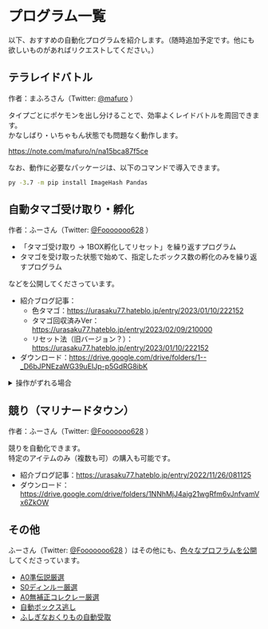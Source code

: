 # プログラム一覧

以下、おすすめの自動化プログラムを紹介します。（随時追加予定です。他にも欲しいものがあればリクエストしてください。）

## テラレイドバトル
作者：まふろさん（Twitter: [@mafuro](https://twitter.com/mafuro) ）

タイプごとにポケモンを出し分けることで、効率よくレイドバトルを周回できます。<br />
かなしばり・いちゃもん状態でも問題なく動作します。

https://note.com/mafuro/n/na15bca87f5ce

なお、動作に必要なパッケージは、以下のコマンドで導入できます。

```cmd
py -3.7 -m pip install ImageHash Pandas
```

## 自動タマゴ受け取り・孵化
作者：ふーさん（Twitter: [@Fooooooo628](https://twitter.com/Fooooooo628) ）

- 「タマゴ受け取り → 1BOX孵化してリセット」を繰り返すプログラム
- タマゴを受け取った状態で始めて、指定したボックス数の孵化のみを繰り返すプログラム

などを公開してくださっています。

- 紹介ブログ記事：
  - 色タマゴ：https://urasaku77.hateblo.jp/entry/2023/01/10/222152
  - タマゴ回収済みVer：https://urasaku77.hateblo.jp/entry/2023/02/09/210000
  - リセット法（旧バージョン？）：https://urasaku77.hateblo.jp/entry/2023/01/10/222152
- ダウンロード：https://drive.google.com/drive/folders/1--_D6bJPNEzaWG39uEIJp-p5GdRG8ibK

<details>
  <summary>操作がずれる場合</summary>
  <div>
    <p>
Switchには個体差があります。操作時間を調整して対応しましょう。<br />
    </p>
      <p>
        なお、self.pressメソッドの使い方は、<br />
        self.press(<code>ボタン名</code>, <code>押し続ける時間</code>, <code>離した後の待機時間</code>)<br />
        です。
</p>
    <details>
      <summary>
        バナナスライスをうまくつかめない・置けない場合
      </summary>
      <p>
116行目（`#バナナ1枚目`と書いてある行）付近から始まる具材を乗せる処理の時間を変更しましょう。<br />
私の場合は、バナナをつかむ際に通り過ぎてしまったので、以下のように「上ボタンと下ボタンを押す時間を、0.1秒程度ずつ減らす」とうまくいきました。
      </p>
        <pre><CodeBlock language="python">
        &nbsp;&nbsp;&nbsp;&nbsp;&nbsp;&nbsp;&nbsp;&nbsp;self.press(Direction.UP,0.55,0.5) #バナナ1枚目 0.65 → 0.55<br />
            &nbsp;&nbsp;&nbsp;&nbsp;&nbsp;&nbsp;&nbsp;&nbsp;self.hold(Button.A,0.5)<br />
            &nbsp;&nbsp;&nbsp;&nbsp;&nbsp;&nbsp;&nbsp;&nbsp;self.press(Direction.DOWN,0.53,0.5) # 0.6 → 0.53<br />
            &nbsp;&nbsp;&nbsp;&nbsp;&nbsp;&nbsp;&nbsp;&nbsp;self.holdEnd(Button.A)<br />
            &nbsp;&nbsp;&nbsp;&nbsp;&nbsp;&nbsp;&nbsp;&nbsp;self.press(Direction.UP,0.53,0.5) #バナナ2枚目 0.63 → 0.53<br />
            &nbsp;&nbsp;&nbsp;&nbsp;&nbsp;&nbsp;&nbsp;&nbsp;self.hold(Button.A,0.5)<br />
            &nbsp;&nbsp;&nbsp;&nbsp;&nbsp;&nbsp;&nbsp;&nbsp;self.press(Direction.DOWN,0.53,0.5) # 0.63 → 0.53<br />
            &nbsp;&nbsp;&nbsp;&nbsp;&nbsp;&nbsp;&nbsp;&nbsp;self.holdEnd(Button.A)<br />
            &nbsp;&nbsp;&nbsp;&nbsp;&nbsp;&nbsp;&nbsp;&nbsp;self.press(Direction.UP,0.54,0.5) #バナナ3枚目 0.64 → 0.54<br />
            &nbsp;&nbsp;&nbsp;&nbsp;&nbsp;&nbsp;&nbsp;&nbsp;self.hold(Button.A,0.5)<br />
            &nbsp;&nbsp;&nbsp;&nbsp;&nbsp;&nbsp;&nbsp;&nbsp;self.press(Direction.DOWN,0.52,0.5) # 0.6 → 0.52<br />
            &nbsp;&nbsp;&nbsp;&nbsp;&nbsp;&nbsp;&nbsp;&nbsp;self.press(Direction.LEFT,0.2,0.5)<br />
</CodeBlock></pre>
    </details>
      <details>
          <summary>
              タマゴの籠にたどりつけない場合
          </summary>
          <p>
              154行目付近の、<code>moveToBasket</code>関数の中のボタン入力時間を変更しましょう。<br />
          </p>
          <pre><CodeBlock language="python">
              &nbsp;&nbsp;&nbsp;&nbsp;def moveToBasket(self):<br />
              &nbsp;&nbsp;&nbsp;&nbsp;&nbsp;&nbsp;&nbsp;&nbsp;self.press(Direction.LEFT,0.1,0.5)#卵の籠側まで移動<br />
              &nbsp;&nbsp;&nbsp;&nbsp;&nbsp;&nbsp;&nbsp;&nbsp;self.press(Button.L,0.1,0.5)<br />
              &nbsp;&nbsp;&nbsp;&nbsp;&nbsp;&nbsp;&nbsp;&nbsp;self.press(Direction.UP,0.3,0.5)<br />
              &nbsp;&nbsp;&nbsp;&nbsp;&nbsp;&nbsp;&nbsp;&nbsp;self.press(Direction.RIGHT,0.1,0.5)<br />
              &nbsp;&nbsp;&nbsp;&nbsp;&nbsp;&nbsp;&nbsp;&nbsp;self.press(Button.L,0.1,0.5)<br />
              &nbsp;&nbsp;&nbsp;&nbsp;&nbsp;&nbsp;&nbsp;&nbsp;self.press(Direction.UP,0.55,0.5)<br />
              &nbsp;&nbsp;&nbsp;&nbsp;&nbsp;&nbsp;&nbsp;&nbsp;self.press(Direction.RIGHT,0.1,0.5)<br />
              &nbsp;&nbsp;&nbsp;&nbsp;&nbsp;&nbsp;&nbsp;&nbsp;self.press(Button.L,0.1,0.5)<br />
              &nbsp;&nbsp;&nbsp;&nbsp;&nbsp;&nbsp;&nbsp;&nbsp;self.press(Direction.UP,0.33,0.5)<br />
              &nbsp;&nbsp;&nbsp;&nbsp;&nbsp;&nbsp;&nbsp;&nbsp;self.press(Direction.RIGHT,0.1,0.5)<br />
              &nbsp;&nbsp;&nbsp;&nbsp;&nbsp;&nbsp;&nbsp;&nbsp;self.press(Button.L,0.1,0.5)<br />
              &nbsp;&nbsp;&nbsp;&nbsp;&nbsp;&nbsp;&nbsp;&nbsp;self.press(Direction.UP,0.1,0.5)<br />
          </CodeBlock></pre>
      </details>
  </div>
</details>

## 競り（マリナードタウン）
作者：ふーさん（Twitter: [@Fooooooo628](https://twitter.com/Fooooooo628) ）

競りを自動化できます。<br />
特定のアイテムのみ（複数も可）の購入も可能です。

- 紹介ブログ記事：https://urasaku77.hateblo.jp/entry/2022/11/26/081125
- ダウンロード：https://drive.google.com/drive/folders/1NNhMjJ4aig21wgRfm6vJnfvamVx6ZkOW

## その他
ふーさん（Twitter: [@Fooooooo628](https://twitter.com/Fooooooo628) ）はその他にも、[色々なプロフラムを公開](https://drive.google.com/drive/folders/1EVieDCnxpkClyGKOCvwGZj7sct2hPZQF)してくださっています。

- [A0準伝説厳選](https://urasaku77.hateblo.jp/entry/2022/12/15/222405)
- [S0ディンルー厳選](https://urasaku77.hateblo.jp/entry/2022/12/24/210000)
- [A0無補正コレクレー厳選](https://urasaku77.hateblo.jp/entry/2022/12/29/093000)
- [自動ボックス逃し](https://urasaku77.hateblo.jp/entry/2023/01/24/220000)
- [ふしぎなおくりもの自動受取](https://drive.google.com/drive/folders/13gJ0gzB1nrLAEMZT3ble8IDfiYF8Rw6Y)
